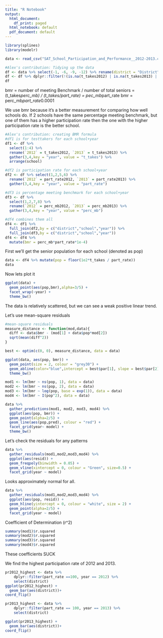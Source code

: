 ```yaml
---
title: "R Notebook"
output:
  html_document:
    df_print: paged
  html_notebook: default
  pdf_document: default
---
```

```r
library(splines)
library(modelr)
```

```r
data <- read_csv("SAT_School_Participation_and_Performance__2012-2013.csv")
```

```r
#Alex's contribution: Tidying up the data
df <- data %>% select(-1, -6, -9, -12) %>% rename(district = "District", school = "School", t_takes2012 = "Test-takers: 2012", t_takes2013 = "Test-takers: 2013", part_rate2012 = "Participation Rate (estimate): 2012", part_rate2013 = "Participation Rate (estimate): 2013", perc_mb2012 = "Percent Meeting Benchmark: 2012", perc_mb2013 = "Percent Meeting Benchmark: 2013")
df <- df %>% dplyr::filter(!(is.na(t_takes2012) | is.na(t_takes2013) | is.na(part_rate2012) | is.na(part_rate2013) | is.na(perc_mb2012) | is.na(perc_mb2013)))
df
```


bmr = number of meeting Benchmark / number of total seniors = (t_takes*perc_mb) / (t_takes/part_rate) = pec_mb*part_rate
bmr = perc_mb*part_rate*0.0001

We use bmr because it's a better measurement for comparing how well schools do. If 2 schools have the same percentage meeting benchmark, but one of them has a higher participation rate then the one with the higher participation rate is the better school.

```r
#Alex's contribution: creating BMR formula
#df1 is for testtakers for each school+year
df1 <- df %>% 
  select(1:4) %>% 
  rename(`2012` = t_takes2012, `2013` = t_takes2013) %>% 
  gather(3,4,key = "year", value = "t_takes") %>% 
  arrange(school)

#df2 is participation rate for each school+year
df2 <- df %>% select(1,2,5,6) %>% 
  rename(`2012` = part_rate2012, `2013` = part_rate2013) %>% 
  gather(3,4,key = "year", value = "part_rate")

#df3 is percentage meeting benchmark for each school+year
df3 <- df %>% 
  select(1,2,7,8) %>% 
  rename(`2012` = perc_mb2012, `2013` = perc_mb2013) %>% 
  gather(3,4,key = "year", value = "perc_mb")

#df4 combines them all
df4 <- df1 %>% 
  full_join(df2,by = c("district","school","year")) %>% 
  full_join(df3,by = c("district","school","year"))
df4 <- df4 %>% 
  mutate(bmr = perc_mb*part_rate*1e-4)
```



First we'll get the senior population for each school (denoted as pop)
```r
data <- df4 %>% mutate(pop = floor(1e2*t_takes / part_rate))
data
```

Now lets plot it
```r
ggplot(data) + 
  geom_point(aes(pop,bmr),alpha=3/5) + 
  facet_wrap(~year) + 
  theme_bw()
```


The data is relatively scattered, but we can see a weak positive linear trend.

Let's use mean-square residuals
```r
#mean-square residuals
measure_distance <- function(mod,data){
  diff <- data$bmr - (mod[1] + data$pop*mod[2])
  sqrt(mean(diff^2))
}

best <- optim(c(0, 0), measure_distance, data = data)

ggplot(data, aes(pop, bmr)) + 
  geom_point(size = 2, colour = "grey30") + 
  geom_abline(color="blue",intercept = best$par[1], slope = best$par[2]) + 
  theme_bw()
```


```r
mod1 <- lm(bmr ~ ns(pop, 1), data = data)
mod2 <- lm(bmr ~ ns(pop, 2), data = data)
mod3 <- lm(bmr ~ log(pop, base = exp(1)), data = data)
mod4 <- lm(bmr ~ I(pop^2), data = data)

data %>% 
  gather_predictions(mod1, mod2, mod3, mod4) %>%
  ggplot(aes(pop, bmr)) + 
  geom_point(alpha=2/5) +
  geom_line(aes(pop,pred), colour = "red") +
  facet_grid(year~ model) + 
  theme_bw()
```

Let's check the residuals for any patterns
```r
data %>%
  gather_residuals(mod1,mod2,mod3,mod4) %>%
  ggplot(aes(resid)) + 
  geom_freqpoly(binwidth = 0.05) + 
  geom_vline(xintercept = 0, colour = "Green", size=0.5) + 
  facet_grid(year ~ model)
```

Looks approximately normal for all.

```r
data %>%
  gather_residuals(mod1,mod2,mod3,mod4) %>%
  ggplot(aes(pop, resid)) + 
  geom_hline(yintercept = 0, colour = "white", size = 2) + 
  geom_point(alpha=2/5) + 
  facet_grid(year ~ model)
```

Coefficient of Determination (r^2)

```r
summary(mod1)$r.squared
summary(mod2)$r.squared
summary(mod3)$r.squared
summary(mod4)$r.squared
```

These coefficients SUCK

We find the highest participation rate of 2012 and 2013.
```r
pr2012_highest <- data %>%
    dplyr::filter(part_rate ==100, year == 2012) %>%
    select(district) 
ggplot(pr2012_highest) +
  geom_bar(aes(district))+
coord_flip()
```

```r

pr2013_highest <- data %>%
    dplyr::filter(part_rate == 100, year == 2013) %>%
    select(district) 

ggplot(pr2013_highest) +
  geom_bar(aes(district))+
coord_flip()
```





